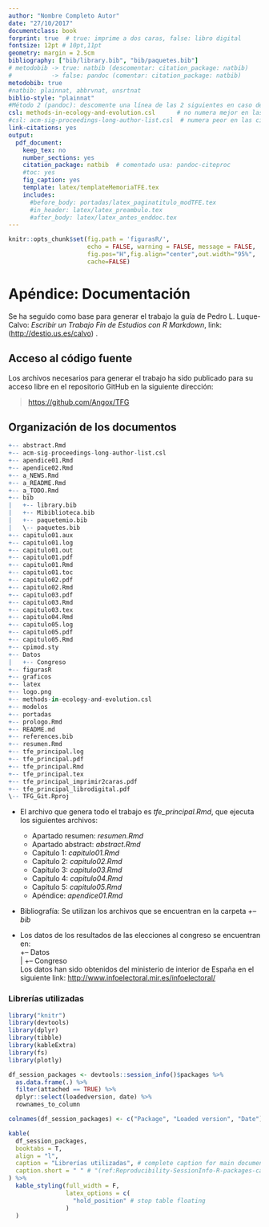 ```yaml
---
author: "Nombre Completo Autor"
date: "27/10/2017"
documentclass: book
forprint: true  # true: imprime a dos caras, false: libro digital
fontsize: 12pt # 10pt,11pt
geometry: margin = 2.5cm 
bibliography: ["bib/library.bib", "bib/paquetes.bib"]
# metodobib -> true: natbib (descomentar: citation_package: natbib) 
#           -> false: pandoc (comentar: citation_package: natbib)
metodobib: true
#natbib: plainnat, abbrvnat, unsrtnat
biblio-style: "plainnat"
#Método 2 (pandoc): descomente una línea de las 2 siguientes en caso de usarlo
csl: methods-in-ecology-and-evolution.csl      # no numera mejor en las citas
#csl: acm-sig-proceedings-long-author-list.csl  # numera peor en las citas
link-citations: yes
output: 
  pdf_document:
    keep_tex: no
    number_sections: yes
    citation_package: natbib  # comentado usa: pandoc-citeproc
    #toc: yes
    fig_caption: yes
    template: latex/templateMemoriaTFE.tex
    includes:
      #before_body: portadas/latex_paginatitulo_modTFE.tex
      #in_header: latex/latex_preambulo.tex
      #after_body: latex/latex_antes_enddoc.tex
---
```




```r
knitr::opts_chunk$set(fig.path = 'figurasR/',
                      echo = FALSE, warning = FALSE, message = FALSE,
                      fig.pos="H",fig.align="center",out.width="95%",
                      cache=FALSE)

```


<!-- \setcounter{chapter}{2} -->
<!-- \setcounter{chapter}{2} escribir 2 para capítulo 3  -->
<!-- \pagenumbering{arabic} -->


\ifdefined\ifprincipal
\else
\setlength{\parindent}{1em}
\pagestyle{fancy}
\setcounter{tocdepth}{4}
\tableofcontents
<!-- \nocite{*} -->
\fi

\ifdefined\ifdoblecara
\fancyhead{}{}
\fancyhead[LE,RO]{\scriptsize\rightmark}
\fancyfoot[LO,RE]{\scriptsize\slshape \leftmark}
\fancyfoot[C]{}
\fancyfoot[LE,RO]{\footnotesize\thepage}
\else
\fancyhead{}{}
\fancyhead[RO]{\scriptsize\rightmark}
\fancyfoot[LO]{\scriptsize\slshape \leftmark}
\fancyfoot[C]{}
\fancyfoot[RO]{\footnotesize\thepage}
\fi
\renewcommand{\headrulewidth}{0.4pt}
\renewcommand{\footrulewidth}{0.4pt}

# Apéndice: Documentación

Se ha seguido como base para generar el trabajo la guía de Pedro L. Luque-Calvo: *Escribir un Trabajo Fin de Estudios con R Markdown*,  link:(<http://destio.us.es/calvo>) .

## Acceso al código fuente

Los archivos necesarios para generar el trabajo ha sido publicado para su acceso libre en el repositorio GitHub en la siguiente dirección:

> <https://github.com/Angox/TFG>

## Organización de los documentos

``` .R
+-- abstract.Rmd
+-- acm-sig-proceedings-long-author-list.csl
+-- apendice01.Rmd
+-- apendice02.Rmd
+-- a_NEWS.Rmd
+-- a_README.Rmd
+-- a_TODO.Rmd
+-- bib
|   +-- library.bib
|   +-- Mibiblioteca.bib
|   +-- paquetemio.bib
|   \-- paquetes.bib
+-- capitulo01.aux
+-- capitulo01.log
+-- capitulo01.out
+-- capitulo01.pdf
+-- capitulo01.Rmd
+-- capitulo01.toc
+-- capitulo02.pdf
+-- capitulo02.Rmd
+-- capitulo03.pdf
+-- capitulo03.Rmd
+-- capitulo03.tex
+-- capitulo04.Rmd
+-- capitulo05.log
+-- capitulo05.pdf
+-- capitulo05.Rmd
+-- cpimod.sty
+-- Datos
|   +-- Congreso
+-- figurasR
+-- graficos
+-- latex
+-- logo.png
+-- methods-in-ecology-and-evolution.csl
+-- modelos
+-- portadas
+-- prologo.Rmd
+-- README.md
+-- references.bib
+-- resumen.Rmd
+-- tfe_principal.log
+-- tfe_principal.pdf
+-- tfe_principal.Rmd
+-- tfe_principal.tex
+-- tfe_principal_imprimir2caras.pdf
+-- tfe_principal_librodigital.pdf
\-- TFG_Git.Rproj
```


- El archivo que genera todo el trabajo es *tfe_principal.Rmd*, que ejecuta los siguientes archivos:
  - Apartado resumen: *resumen.Rmd*
  - Apartado abstract: *abstract.Rmd*
  - Capítulo 1: *capitulo01.Rmd*
  - Capítulo 2: *capitulo02.Rmd*
  - Capítulo 3: *capitulo03.Rmd*
  - Capítulo 4: *capitulo04.Rmd*
  - Capítulo 5: *capitulo05.Rmd*
  - Apéndice: *apendice01.Rmd*
  
  
- Bibliografía: Se utilizan los archivos que se encuentran en la carpeta *+-- bib*

- Los datos de los resultados de las elecciones al congreso se encuentran en:  
  +-- Datos    
  |   +-- Congreso  
 Los datos han sido obtenidos del ministerio de interior de España en el siguiente link: <http://www.infoelectoral.mir.es/infoelectoral/>


### Librerías utilizadas


\renewcommand{\arraystretch}{0.6} <!-- decrease line spacing for the table -->
```r

library("knitr")
library(devtools)
library(dplyr)
library(tibble)
library(kableExtra)
library(fs)
library(plotly)

df_session_packages <- devtools::session_info()$packages %>% 
  as.data.frame(.) %>% 
  filter(attached == TRUE) %>% 
  dplyr::select(loadedversion, date) %>% 
  rownames_to_column

colnames(df_session_packages) <- c("Package", "Loaded version", "Date")

kable(
  df_session_packages, 
  booktabs = T, 
  align = "l",
  caption = "Librerías utilizadas", # complete caption for main document
  caption.short = " " # "(ref:Reproducibility-SessionInfo-R-packages-caption)" # short caption for LoT
) %>% 
  kable_styling(full_width = F,
                latex_options = c(
                  "hold_position" # stop table floating
                ) 
  ) 
```
\renewcommand{\arraystretch}{1} <!-- reset row height/line spacing -->


